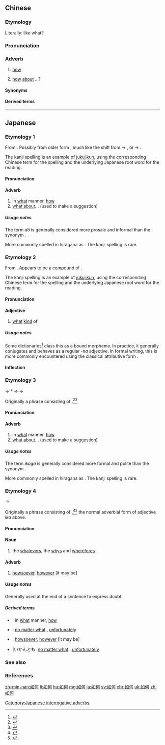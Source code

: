 ==Chinese==
{{zh-forms}}

===Etymology===
Literally: like what?

===Pronunciation===
{{zh-pron
|m=rúhé
|c=jyu4 ho4
|h=pfs=yì-hò
|mn=qz:lû-hô͘/tp,xm:lû-hô/kh,zz:jû-hô/twvk:jî-hô
|mn_note=lî-hô - unknown dialect
|ma=y
|cat=adv
}}

===Adverb===
{{zh-adv}} {{tcx|formal|lang=zh}}

# [[how]]
#: {{zh-x|她 教{jiāo} 我 如何 游泳。|She taught me '''how''' to swim.}}
#: {{zh-x|你 現在 感覺 如何？|'''How''' do you feel now?}}
#: {{zh-x|你 覺得{de} 這 個 計劃 如何？|What do you think of this plan?}}
# [[how]] [[about]] ...? {{gloss|used to make a suggestion}}
#: {{zh-x|下 週六 '''如何'''？|'''How about''' next Saturday?}}

====Synonyms====
{{zh-dial|怎樣}}

====Derived terms====
{{zh-der|無論如何|如何是好|無可如何}}

{{zh-cat|Elementary}}

----

==Japanese==

===Etymology 1===
{{ja-kanjitab|yomi=irr|sort=どう}}
From {{etyl|ojp|ja|sort=どう}}. Possibly from older form {{m|ja|だう|tr=dau}}, much like the shift from {{m|ja|かう|tr=kau}} → {{m|ja|こう|tr=kō||like this, this way}}, or {{m|ja|さう|tr=sau}} → {{m|ja|そう|tr=sō||like that, that way}}.

The kanji spelling is an example of [[熟字訓#Japanese|jukujikun]], using the corresponding Chinese term for the spelling and the underlying Japanese root word for the reading.

====Pronunciation====
{{ja-pron|yomi=irr|どう|acc=1|acc_ref=DJR}}

====Adverb====
{{ja-pos|adverb|どう}}

# in [[what]] manner, [[how]]
# [[what about]]... (used to make a suggestion)

=====Usage notes=====
The term ''dō'' is generally considered more prosaic and informal than the synonym {{ja-r|いかが}}.

More commonly spelled in hiragana as {{ja-l|どう}}. The kanji spelling is rare.

===Etymology 2===
{{ja-kanjitab|yomi=irr|sort=いか}}
From {{etyl|ojp|ja|sort=いか}}. Appears to be a compound of {{compound|lang=ja|sort=いか|い|tr1=i|pos1=uncertain element, might be the い prefix found in {{etyl|ojp|-}} as an intensifier|か|tr2=ka|pos2=the question marker particle}}.

The kanji spelling is an example of [[熟字訓#Japanese|jukujikun]], using the corresponding Chinese term for the spelling and the underlying Japanese root word for the reading.

====Pronunciation====
{{ja-pron|yomi=irr|いか}}

====Adjective====
{{ja-adj|infl=na|いか}}

# [[what]] [[kind]] of

=====Usage notes=====
Some dictionaries<ref name="KDJ">{{R:Kokugo Dai Jiten}}</ref> class this as a bound morpheme. In practice, it generally conjugates and behaves as a regular ''-na'' adjective. In formal writing, this is more commonly encountered using the classical attributive form {{m|ja|如何}}{{m|ja|なる|tr=ikanaru}}.

====Inflection====
{{ja-na|いか}}

===Etymology 3===
{{ja-kanjitab|yomi=irr|sort=いかが}}
{{IPAchar|/ika ni ka/}} → *{{IPAchar|/ikanka/}} → {{IPAchar|/ikanga/}} → {{IPAchar|/ikaga/}}

Originally a phrase consisting of {{compound|lang=ja|sort=いかが|如何|tr1=ika|t1=what kind|に|tr2=ni|pos2=adverbial particle|か|tr3=ka|pos3=question marker particle}}.<ref name="KDJ">{{R:Kokugo Dai Jiten}}</ref><ref name="DJR">{{R:Daijirin}}</ref>

====Pronunciation====
{{ja-pron|yomi=irr|いかが|acc=2|acc_ref=DJR}}

====Adverb====
{{ja-pos|adverb|いかが}}

# in [[what]] manner, [[how]]
# [[what about]]... (used to make a suggestion)

=====Usage notes=====
The term ''ikaga'' is generally considered more formal and polite than the synonym {{ja-r|どう}}.

More commonly spelled in hiragana as {{ja-l|いかが}}. The kanji spelling is rare.

===Etymology 4===
{{ja-kanjitab|yomi=irr|sort=いかん}}
{{IPAchar|/ika ni/}} → {{IPAchar|/ikan/}}

Originally a phrase consisting of {{compound|lang=ja|sort=いかん|如何|tr1=ika|t1=what kind|に|tr2=ni|pos2=adverbial particle}},<ref name="KDJ">{{R:Kokugo Dai Jiten}}</ref><ref name="DJR">{{R:Daijirin}}</ref> the normal adverbial form of adjective ''ika'' above.

====Pronunciation====
{{ja-pron|yomi=irr|いかん|acc=2|acc_ref=DJR}}

====Noun====
{{ja-noun|いかん}}

# the [[whatever]]s, the [[why]]s and [[wherefore]]s
#: {{ja-usex|理由の'''如何'''を問わず|りゆう の '''いかん''' を とわず|without getting into the '''whys and wherefores''' of the reasons}}

====Adverb====
{{ja-pos|adverb|いかん}}

# [[howsoever]], [[however]] [it may be]

=====Usage notes=====
Generally used at the end of a sentence to express doubt.

=====Derived terms=====
{{der-top}}
* {{ja-r|如何が|いかんが}}: in [[what]] manner, [[how]] {{qualifier|superseded by modern</i> ikaga<i>; see above}}
* {{ja-r|如何せん|いかんせん}}: [[no matter what]] {{qualifier|in a negative connotation}}, [[unfortunately]]
* {{ja-r|如何ぞ|いかんぞ}}: [[howsoever]], [[however]] [it may be] {{qualifier|more intense than ''ikan'' on its own}}
* {{ja-r|如何とも}}|いかんとも: [[no matter what]] {{qualifier|in a negative connotation}}, [[unfortunately]]
{{der-bottom}}

===See also===
{{Japanese demonstratives}}

===References===
<references/>

[[Category:Japanese interrogative adverbs]]

[[zh-min-nan:如何]]
[[li:如何]]
[[hu:如何]]
[[mg:如何]]
[[ja:如何]]
[[sv:如何]]
[[chr:如何]]
[[uk:如何]]
[[zh:如何]]